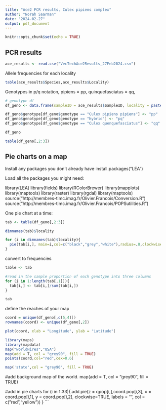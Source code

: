 ```yaml
---
title: "Ace2 PCR results, Culex pipiens complex"
author: "Norah Saarman"
date: "2024-02-27"
output: pdf_document
---
```


```r
knitr::opts_chunk$set(echo = TRUE)
```

## PCR results

```r
ace_results <- read.csv("VecTechAce2Results_27Feb2024.csv")
```

Allele frequencies for each locality

```r
table(ace_results$Species,ace_results$Locality)
```
Genotypes in p/q notation, pipiens = pp, quinquefasciatus = qq, 

```r
# genotype df
df_geno <- data.frame(sampleID = ace_results$SampleID, locality = paste0(substr(ace_results$SampleID,1,3),"-",substr(ace_results$SampleID,4,5)), genotype = ace_results$Species, latitude = ace_results$Latitude, longitude = ace_results$Longitude)

df_geno$genotype[df_geno$genotype == "Culex pipiens pipiens"] <- "pp"
df_geno$genotype[df_geno$genotype == "hybrid"] <- "pq"
df_geno$genotype[df_geno$genotype == "Culex quenquefasciatus"] <- "qq"

df_geno

table(df_geno[,2:3])
```

## Pie charts on a map

Install any packages you don't already have
install.packages("LEA")

Load all the packages you might need:

library(LEA)
library(fields)
library(RColorBrewer)
library(mapplots)
library(maptools)
library(raster)
library(rgdal)
library(maptools)
source("http://membres-timc.imag.fr/Olivier.Francois/Conversion.R")
source("http://membres-timc.imag.fr/Olivier.Francois/POPSutilities.R")


One pie chart at a time:
```r
tab <- table(df_geno[,2:3])

dimnames(tab)$locality

for (i in dimnames(tab)$locality){
  pie(tab[i,], main=i,col=c("black","grey","white"),radius=.8,clockwise=TRUE,labels = NA)
}
```
convert to frequencies
```r
table <- tab

#read in the sample proportion of each genotype into three columns
for (i in 1:length(tab[,1])){
  tab[i,] <- tab[i,]/sum(tab[i,])
}

tab
```


define the reaches of your map
```r
coord = unique(df_geno[,c(5,4)])
rownames(coord) <- unique(df_geno[,2])

plot(coord, xlab = "Longitude", ylab = "Latitude")

library(maps)
library(mapdata)
map("worldHires","USA")
map(add = T, col = "grey90", fill = TRUE)
points(coord,col="red",cex=0.6)

map('state',col = "grey90", fill = TRUE)
```


#add background map of the world.
map(add = T, col = "grey90", fill = TRUE)




#add in pie charts
for (i in 1:33){
  add.pie(z = qpop[i,],coord.pop[i,3], x = coord.pop[i,1], y = coord.pop[i,2], clockwise=TRUE, labels = "", col = c("red","yellow"))
}
```
